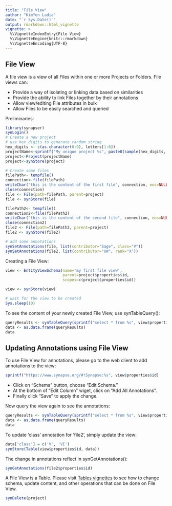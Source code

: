```yaml
---
title: "File View"
author: "KimYen Ladia"
date: "`r Sys.Date()`"
output: rmarkdown::html_vignette
vignette: >
  %\VignetteIndexEntry{File View}
  %\VignetteEngine{knitr::rmarkdown}
  %\VignetteEncoding{UTF-8}
---
```


## File View

A file view is a view of all Files within one or more Projects or Folders. File views can:

* Provide a way of isolating or linking data based on similarities
* Provide the ability to link Files together by their annotations
* Allow view/editing File attributes in bulk
* Allow Files to be easily searched and queried

Preliminaries:
```r
library(synapser)
synLogin()
# Create a new project
# use hex_digits to generate random string
hex_digits <- c(as.character(0:9), letters[1:6])
projectName<-sprintf("My unique project %s", paste0(sample(hex_digits, 32, replace=TRUE), collapse=''))
project<-Project(projectName)
project<-synStore(project)

# Create some files
filePath<- tempfile()
connection<-file(filePath)
writeChar("this is the content of the first file", connection, eos=NULL)
close(connection)  
file <- File(path=filePath, parent=project)
file <- synStore(file)

filePath2<- tempfile()
connection2<-file(filePath2)
writeChar("this is the content of the second file", connection, eos=NULL)
close(connection2)  
file2 <- File(path=filePath2, parent=project)
file2 <- synStore(file2)

# add some annotations
synSetAnnotations(file, list(contributor="Sage", class="V"))
synSetAnnotations(file2, list(contributor="UW", rank="X"))
```
Creating a File View:

```r
view <- EntityViewSchema(name='my first file view',
                         parent=project$properties$id,
                         scopes=c(project$properties$id))

view <- synStore(view)
```
```r
# wait for the view to be created
Sys.sleep(10)
```
To see the content of your newly created File View, use synTableQuery():
```r
queryResults <- synTableQuery(sprintf("select * from %s", view$properties$id))
data <- as.data.frame(queryResults)
data
```
## Updating Annotations using File View

To use File View for annotations, please go to the web client to add annotations to the view:
```r
sprintf("https://www.synapse.org/#!Synapse:%s", view$properties$id)
```
* Click on "Schema" button, choose "Edit Schema." 
* At the bottom of "Edit Column" wiget, click on "Add All Annotations". 
* Finally click "Save" to apply the change.

Now query the view again to see the annotations:
```r
queryResults <- synTableQuery(sprintf("select * from %s", view$properties$id))
data <- as.data.frame(queryResults)
data
```
To update 'class' annotation for 'file2', simply update the view:
```r
data['class'] = c('V', 'VI')
synStore(Table(view$properties$id, data))
```
The change in annotations reflect in synGetAnnotations():
```r
synGetAnnotations(file2$properties$id)
```

A File View is a Table. Please visit [Tables vignettes](table.html) to see how to change schema, update content, and other operations that can be done on File View.

```r
synDelete(project)
```
